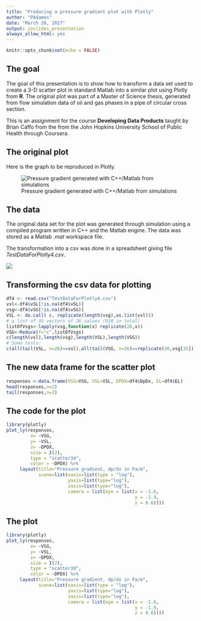 ```yaml
---
title: "Producing a pressure gradient plot with Plotly"
author: "PAdames"
date: "March 26, 2017"
output: ioslides_presentation
always_allow_html: yes
---
```


```r
knitr::opts_chunk$set(echo = FALSE)
```

## The goal

The goal of this presentation is to show how to transform a data set used to create
a 3-D scatter plot in standard Matlab into a similar plot using Plotly from **R**.
The original plot was part of a Master of Science thesis, generated from flow simulation data
of oil and gas phases in a pipe of circular cross section.

This is an assignment for the course **Developing Data Products** taught by Brian Caffo from the 
from the John Hopkins University School of Public Health through Coursera.

## The original plot

Here is the graph to be reproduced in Plotly.

![Pressure gradient generated with C++/Matlab from simulations](Images/MScFigPGradExxsolFreonLowPGomez2.jpg)

## The data

The original data set for the plot was generated through simulation
using a compiled program written in C++ and the Matlab engine.
The data was stored as a Matlab *.mat* workspace file.

The transformation into a csv was done in a spreadsheet giving 
file *TestDataForPlotly4.csv*.

![](Images/DataFrameForAssignmentThree.png)

## Transforming the csv data for plotting

```r
df4 <- read.csv("TestDataForPlotly4.csv")
vsl<-df4$vSL[!is.na(df4$vSL)]
vsg<-df4$vSG[!is.na(df4$vSG)]
VSL <- do.call( c, replicate(length(vsg),as.list(vsl)))
# a list of 35 vectors of 26 values (910 in total)
listOfVsgs<-lapply(vsg,function(x) replicate(26,x))	
VSG<-Reduce(f="c",listOfVsgs)
c(length(vsl),length(vsg),length(VSL),length(VSG))
# Some tests:
c(all(tail(VSL, n=26)==vsl),all(tail(VSG, n=26)==replicate(26,vsg[35])))
```

## The new data frame for the scatter plot

```r
responses <-data.frame(VSG=VSG, VSL=VSL, DPDX=df4$DpDx, EL=df4$EL)
head(responses,n=2)
tail(responses,n=2)
```

## The code for the plot

```r
library(plotly)
plot_ly(responses,
         x= ~VSG, 
         y= ~VSL, 
         z= ~DPDX,
         size = I(2),
         type = "scatter3d",
         color = ~DPDX) %>%
     layout(title="Pressure gradient, dp/dx in Pa/m",
            scene=list(xaxis=list(type = "log"),
                       yaxis=list(type="log"),
                       zaxis=list(type="log"),
                       camera = list(eye = list(x = -1.6, 
                                                y = -1.9, 
                                                z = 0.6))))
```

## The plot

```r
library(plotly)
plot_ly(responses,
         x= ~VSG, 
         y= ~VSL, 
         z= ~DPDX,
         size = I(2),
         type = "scatter3d",
         color = ~DPDX) %>%
     layout(title="Pressure gradient, dp/dx in Pa/m",
            scene=list(xaxis=list(type = "log"),
                       yaxis=list(type="log"),
                       zaxis=list(type="log"),
                       camera = list(eye = list(x = -1.6, 
                                                y = -1.9, 
                                                z = 0.6))))
```

